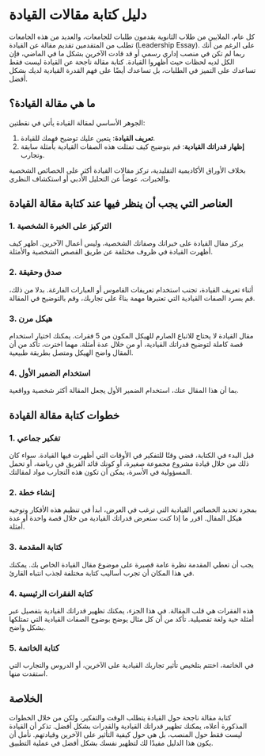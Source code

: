 # دليل كتابة مقالات القيادة

كل عام، الملايين من طلاب الثانوية يقدمون طلبات للجامعات، والعديد من هذه الجامعات تطلب من المتقدمين تقديم مقالة عن القيادة (Leadership Essay). على الرغم من أنك ربما لم تكن في منصب إداري رسمي أو قد قادت الآخرين بشكل ما في الماضي، فإن الكل لديه لحظات حيث أظهروا القيادة. كتابة مقالة ناجحة عن القيادة ليست فقط تساعدك على التميز في الطلبات، بل تساعدك أيضًا على فهم القدرة القيادية لديك بشكل أفضل.

## ما هي مقالة القيادة؟

الجوهر الأساسي لمقالة القيادة يأتي في نقطتين:

1. **تعريف القيادة**: يتعين عليك توضيح فهمك للقيادة.
2. **إظهار قدراتك القيادية**: قم بتوضيح كيف تمثلت هذه الصفات القيادية بأمثلة سابقة وتجارب.

بخلاف الأوراق الأكاديمية التقليدية، تركز مقالات القيادة أكثر على الخصائص الشخصية والخبرات، عوضاً عن التحليل الأدبي أو استكشاف النظري.

## العناصر التي يجب أن ينظر فيها عند كتابة مقالة القيادة

### 1. التركيز على الخبرة الشخصية

يركز مقال القيادة على خبراتك وصفاتك الشخصية، وليس أعمال الآخرين. اظهر كيف أظهرت القيادة في ظروف مختلفة عن طريق القصص الشخصية والأمثلة.

### 2. صدق وحقيقة

أثناء تعريف القيادة، تجنب استخدام تعريفات القاموس أو العبارات الفارغة. بدلا من ذلك، قم بسرد الصفات القيادية التي تعتبرها مهمة بناءً على تجاربك، وقم بالتوضيح في المقالة.

### 3. هيكل مرن

مقال القيادة لا يحتاج للاتباع الصارم للهيكل المكون من 5 فقرات. يمكنك اختيار استخدام قصة كاملة لتوضيح قدراتك القيادية، أو من خلال عدة أمثلة. مهما اخترت، تأكد من أن المقال واضح الهيكل ومتصل بطريقة طبيعية.

### 4. استخدام الضمير الأول

بما أن هذا المقال عنك، استخدام الضمير الأول يجعل المقالة أكثر شخصية وواقعية.

## خطوات كتابة مقالة القيادة

### 1. تفكير جماعي

قبل البدء في الكتابة، قضي وقتًا للتفكير في الأوقات التي أظهرت فيها القيادة. سواء كان ذلك من خلال قيادة مشروع مجموعة صغيرة، أو كونك قائد الفريق في رياضة، أو تحمل المسؤولية في الأسرة، يمكن أن تكون هذه التجارب مواد لمقالتك.

### 2. إنشاء خطة

بمجرد تحديد الخصائص القيادية التي ترغب في العرض، ابدأ في تنظيم هذه الأفكار وتوجيه هيكل المقال. اقرر ما إذا كنت ستعرض قدراتك القيادية من خلال قصة واحدة أو عدة أمثلة.

### 3. كتابة المقدمة

يجب أن تعطي المقدمة نظرة عامة قصيرة على موضوع مقال القيادة الخاص بك. يمكنك في هذا المكان أن تجرب أساليب كتابة مختلفة لجذب انتباه القارئ.

### 4. كتابة الفقرات الرئيسية

هذه الفقرات هي قلب المقالة. في هذا الجزء، يمكنك تظهير قدراتك القيادية بتفصيل عبر أمثلة حية ولغة تفصيلية. تأكد من أن كل مثال يوضح بوضوح الصفات القيادية التي تمتلكها بشكل واضح.

### 5. كتابة الخاتمة

في الخاتمة، اختتم بتلخيص تأثير تجاربك القيادية على الآخرين، أو الدروس والتجارب التي استفدت منها.

## الخلاصة

كتابة مقالة ناجحة حول القيادة يتطلب الوقت والتفكير، ولكن من خلال الخطوات المذكورة أعلاه، يمكنك تظهير قدراتك القيادية والقدرات بشكل أفضل. تذكر أن القيادة ليست فقط حول المنصب، بل هي حول كيفية التأثير على الآخرين وقيادتهم. نأمل أن يكون هذا الدليل مفيدًا لك لتظهير نفسك بشكل أفضل في عملية التطبيق.

